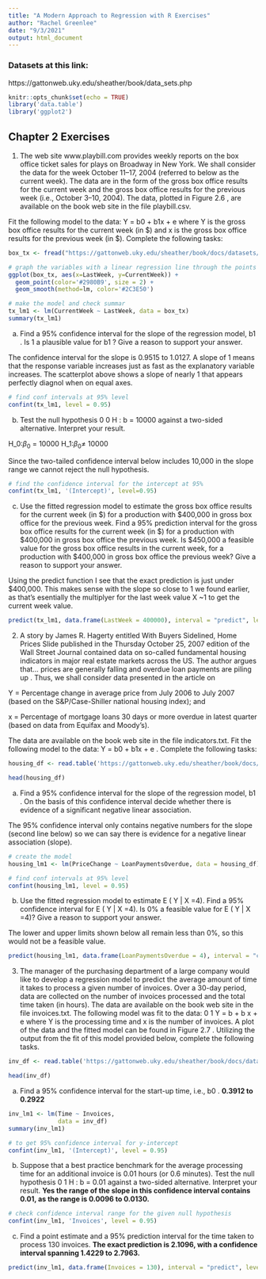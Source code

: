 ```yaml
---
title: "A Modern Approach to Regression with R Exercises"
author: "Rachel Greenlee"
date: "9/3/2021"
output: html_document
---
```



### Datasets at this link:
https://gattonweb.uky.edu/sheather/book/data_sets.php



```r
knitr::opts_chunk$set(echo = TRUE)
library('data.table')
library('ggplot2')

```


## Chapter 2 Exercises


1. The web site www.playbill.com provides weekly reports on the box office
ticket sales for plays on Broadway in New York. We shall consider the data
for the week October 11–17, 2004 (referred to below as the current week).
The data are in the form of the gross box office results for the current week
and the gross box office results for the previous week (i.e., October 3–10,
2004). The data, plotted in Figure 2.6 , are available on the book web site in
the file playbill.csv.

Fit the following model to the data: Y = b0 + b1x + e where Y is the gross box
office results for the current week (in $) and x is the gross box office results for the
previous week (in $). Complete the following tasks:



```r
box_tx <- fread("https://gattonweb.uky.edu/sheather/book/docs/datasets/playbill.csv")
```

```r
# graph the variables with a linear regression line through the points
ggplot(box_tx, aes(x=LastWeek, y=CurrentWeek)) + 
  geom_point(color='#2980B9', size = 2) + 
  geom_smooth(method=lm, color='#2C3E50')

# make the model and check summar
tx_lm1 <- lm(CurrentWeek ~ LastWeek, data = box_tx)
summary(tx_lm1)


```

(a) Find a 95% confidence interval for the slope of the regression model, b1 . Is
1 a plausible value for b1 ? Give a reason to support your answer.

The confidence interval for the slope is 0.9515 to 1.0127. A slope of 1 means that the response variable increases just as fast as the explanatory variable increases. The scatterplot above shows a slope of nearly 1 that appears perfectly diagnol when on equal axes. 

```r
# find conf intervals at 95% level
confint(tx_lm1, level = 0.95)

```




(b) Test the null hypothesis 0 0 H : b = 10000 against a two-sided alternative.
Interpret your result.


H_0:$\beta_0$ = 10000
H_1:$\beta_0 \neq$ 10000

Since the two-tailed confidence interval below includes 10,000 in the slope range we cannot reject the null hypothesis.

```r
# find the confidence interval for the intercept at 95%
confint(tx_lm1, '(Intercept)', level=0.95)

```



(c) Use the fitted regression model to estimate the gross box office results for the current week (in $) for a production with $400,000 in gross box office for the previous week. Find a 95% prediction interval for the gross box office results for the current week (in $) for a production with $400,000 in gross box office the previous week. Is $450,000 a feasible value for the gross box office results in the current week, for a production with $400,000 in gross box office the previous week? Give a reason to support your answer.

Using the predict function I see that the exact prediction is just under $400,000. This makes sense with the slope so close to 1 we found earlier, as that's esentially the multiplyer for the last week value X ~1 to get the current week value.

```r
predict(tx_lm1, data.frame(LastWeek = 400000), interval = "predict", level = 0.95)
```


2. A story by James R. Hagerty entitled With Buyers Sidelined, Home Prices Slide
published in the Thursday October 25, 2007 edition of the Wall Street Journal
contained data on so-called fundamental housing indicators in major real estate
markets across the US. The author argues that… prices are generally falling and
overdue loan payments are piling up . Thus, we shall consider data presented in
the article on

Y = Percentage change in average price from July 2006 to July 2007 (based on
the S&P/Case-Shiller national housing index); and

x = Percentage of mortgage loans 30 days or more overdue in latest quarter
(based on data from Equifax and Moody’s).

The data are available on the book web site in the file indicators.txt. Fit the
following model to the data: Y = b0 + b1x + e . Complete the following tasks:

```r
housing_df <- read.table('https://gattonweb.uky.edu/sheather/book/docs/datasets/indicators.txt', header=TRUE)

head(housing_df)

```



(a) Find a 95% confidence interval for the slope of the regression model, b1 . On
the basis of this confidence interval decide whether there is evidence of a
significant negative linear association.


The 95% confidence interval only contains negative numbers for the slope (second line below) so we can say there is evidence for a negative linear association (slope).

```r

# create the model
housing_lm1 <- lm(PriceChange ~ LoanPaymentsOverdue, data = housing_df)

# find conf intervals at 95% level
confint(housing_lm1, level = 0.95)
```



(b) Use the fitted regression model to estimate E ( Y | X =4). Find a 95% confidence
interval for E ( Y | X =4). Is 0% a feasible value for E ( Y | X =4)? Give a
reason to support your answer.

The lower and upper limits shown below all remain less than 0%, so this would not be a feasible value.


```r
predict(housing_lm1, data.frame(LoanPaymentsOverdue = 4), interval = "confidence", level = 0.95)

```




3. The manager of the purchasing department of a large company would like to
develop a regression model to predict the average amount of time it takes to
process a given number of invoices. Over a 30-day period, data are collected on
the number of invoices processed and the total time taken (in hours). The data
are available on the book web site in the file invoices.txt. The following model
was fit to the data: 0 1 Y = b + b x + e where Y is the processing time and x is the
number of invoices. A plot of the data and the fitted model can be found in
Figure 2.7 . Utilizing the output from the fit of this model provided below, complete
the following tasks.


```r
inv_df <- read.table('https://gattonweb.uky.edu/sheather/book/docs/datasets/invoices.txt', header=TRUE)

head(inv_df)
```

(a) Find a 95% confidence interval for the start-up time, i.e., b0 .
**0.3912 to 0.2922**

```r
inv_lm1 <- lm(Time ~ Invoices,
              data = inv_df)
summary(inv_lm1)

# to get 95% confidence interval for y-intercept
confint(inv_lm1, '(Intercept)', level = 0.95)

```


(b) Suppose that a best practice benchmark for the average processing time for
an additional invoice is 0.01 hours (or 0.6 minutes). Test the null hypothesis
0 1 H : b = 0.01 against a two-sided alternative. Interpret your result.
**Yes the range of the slope in this confidence interval contains 0.01, as the range is 0.0096 to 0.0130.**

```r
# check confidence interval range for the given null hypothesis
confint(inv_lm1, 'Invoices', level = 0.95)

```



(c) Find a point estimate and a 95% prediction interval for the time taken to process
130 invoices.
**The exact prediction is 2.1096, with a confidence interval spanning 1.4229 to 2.7963.**


```r
predict(inv_lm1, data.frame(Invoices = 130), interval = "predict", level = 0.95)

```





